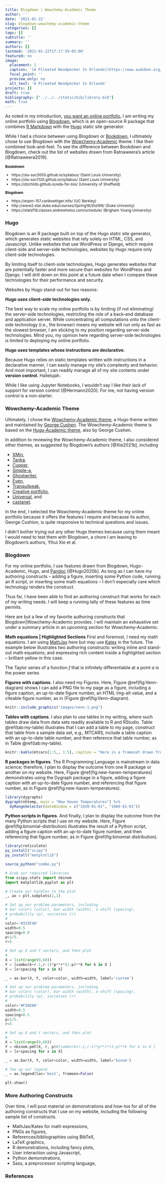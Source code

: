 ```yaml
---
title: Blogdown | Wowchemy-Academic Theme
author: ''
date: '2021-01-22'
slug: blogdown-wowchemy-academic-theme
categories: []
tags: []
subtitle: ''
summary: ''
authors: []
lastmod: '2021-01-22T17:17:59-05:00'
featured: no
image:
  placement: 1
  caption: '[A Pileated Woodpecker In Orlando](https://www.audubon.org/field-guide/bird/pileated-woodpecker) by Cheryl Railey is licensed under [CC BY 4.0](https://creativecommons.org/licenses/by/4.0/)'
  focal_point: ''
  preview_only: no
  alt_text: 'A Pileated Woodpecker In Orlando'
projects: []
draft: true
bibliography: ["../../../static/bib/library.bib"]
math: true
---
```


As noted in my introduction, [you want an online portfolio](/https://railey.io/post/you-want-an-online-portfolio/), I am writing my online portfolio using [Blogdown](https://bookdown.org/yihui/blogdown/), which is an open-source R package that combines [R Markdown](https://rmarkdown.rstudio.com/) with the [Hugo](https://gohugo.io/) static site generator.  

While I had a choice between using Blogdown or [Bookdown](https://bookdown.org/), I ultimately chose to use Blogdown with the [Wowchemy-Academic](https://wowchemy.com/templates/) theme: I like their combined look-and-feel. To see the difference between Bookdown and Blogdown, check out the list of websites drawn from Ratnaweera's article [@Ratnaweera2019].

::: {.highlight .transparent style="font-size:0.75rem"}
**Bookdown**

- https://slu-soc5050.github.io/syllabus/ (Saint Louis University)
- https://slu-soc1120.github.io/syllabus/ (Saint Louis University)
- https://dzchilds.github.io/eda-for-bio/ (University of Sheffield)

**Blogdown**

- https://espm-157.carlboettiger.info/ (UC Berkley)
- http://www2.stat.duke.edu/courses/Spring18/Sta199/ (Duke Univesity)
- https://statsf18.classes.andrewheiss.com/schedule/ (Brigham Young University)
:::

### Hugo

Blogdown is an R package built on top of the Hugo static site generator, which generates static websites that rely solely on HTML, CSS, and Javascript. Unlike websites that use WordPress or Django, which require client-side and server-side technologies, websites by Hugo require only client-side technologies.

By limiting itself to client-side technologies, Hugo generates websites that are potentially faster and more secure than websites for WordPress and Django. I will drill down on this point at a future date when I compare these technologies for their performance and security.

Websites by Hugo stand-out for two reasons:

::: {.highlight .transparent .spread}
**Hugo uses client-side technologies only.**

The best way to scale my online portfolio is by limiting (if not eliminating) the server-side technologies, restricting the role of a back-end database and application server. While concentrating all computations onto the client-side technology (i.e., the browser) means my website will run only as fast as the slowest browser, I am sticking to my position regarding server-side technologies. Mind you, my opinion here regarding server-side technologies is limited to deploying my online portfolio.
  
**Hugo uses templates whose instructions are declarative.**

Because Hugo relies on static templates written with instructions in a declarative manner, I can easily manage my site's complexity and behavior. And most important, I can readily manage all of my site contents under **version control.** Hallelujah.

While I like using Jupyter Notebooks, I wouldn't say I like their lack of support for version control [@Hermann2020]. For me, not having version control is a non-starter.
:::

### Wowchemy-Academic Theme

Ultimately, I chose the [Wowchemy-Academic theme](https://wowchemy.com/templates/), a Hugo theme written and maintained by [George Cushen](https://georgecushen.com/). The Wowchemy-Academic theme is based on the [Hugo-Academic theme](https://themes.gohugo.io/academic/), also by George Cushen.

In addition to reviewing the Wowchemy-Academic theme, I also considered other themes, as suggested by Blogdown's authors [@Xie2021b], including 

- [XMin](https://themes.gohugo.io/hugo-xmin/), 
- [Tanka](https://themes.gohugo.io/hugo-tanka/), 
- [Cupper](https://themes.gohugo.io/cupper-hugo-theme/), 
- [Simple-a](https://themes.gohugo.io/simple-a/),
- [Ghostwriter](https://themes.gohugo.io/ghostwriter/),
- [Even](https://themes.gohugo.io/hugo-theme-even/),
- [Tranquilpeak](https://themes.gohugo.io/hugo-tranquilpeak-theme/),
- [Creative portfolio](https://themes.gohugo.io/hugo-creative-portfolio-theme/),
- [Universal](https://themes.gohugo.io/hugo-universal-theme/), and
- [castanet](https://github.com/mattstratton/castanet).

In the end, I selected the Wowchemy-Academic theme for my online portfolio because it offers the features I require and because its author, George Cushion, is quite responsive to technical questions and issues.

I didn't bother trying out any other Hugo themes because using them meant I would need to test them with Blogdown, a chore I am leaving to Blogdown's authors, Yihui Xie et al.

### Blogdown

For my online portfolio, I use features drawn from Blogdown, Hugo-Academic, Hugo, and [Pandoc](https://www.pandoc.org/) [@Hugo2020b]. As long as I can have my authoring constructs -- adding a figure, inserting some Python code, running an R script, or inserting some math equations -- I don't especially care which technology renders the construct.

Thus far, I have been able to find an authoring construct that works for each of my writing needs. I will keep a running tally of these features as time permits.

Here are but a few of my favorite authoring constructs that Blogdown|Wowchemy-Academic provides. I will
maintain an exhaustive set under a summary article in an upcoming section for Wowchemy-Academic.

**Math equations | Highlighted Sections** First and foremost, I need my math equations. I am using [MathJax](https://www.mathjax.org/) here but may use [Katex](https://katex.org/) in the future. The example below illustrates two authoring constructs: writing inline and stand-out math equations; and expressing rich content inside a highlighted section -- brilliant yellow in this case.

::: {.highlight .bottom .yellow}
The Taylor series of a function $f$ that is infinitely differentiable at a point $a$ is the power series

\begin{equation}
f(a) + \frac{f'(a)}{1!}(x-a) + \frac{f''(a)}{2!}(x-a)^2 + \frac{f'''(a)}{3!}(x-a)^3+ \cdot\cdot\cdot.
\end{equation}
:::

**Figures with captions**. I also need my Figures. Here, Figure \@ref(fig:Venn-diagram) shows I can add a PNG file to my page as a figure, including a figure caption, an up-to-date figure number, an HTML img-alt value, and a citeable figure number, as in (Figure \@ref(fig:Venn-diagram).

```r
knitr::include_graphics("images/venn-1.png")
```

**Tables with captions**. I also plan to use tables in my writing, where such tables draw data from data sets readily available to R and RStudio. Table \@ref(tab:my-table) illustrates that I can add a table to my page, construct that table from a sample data set, e.g., MTCARS, include a table caption with an up-to-date table number, and then reference that table number, as in Table \@ref(tab:my-table).

```r
knitr::kable(mtcars[1:5,, 1:5], caption = "Here is a frameset drawn from MTCARS.")
```

**R packages in figures**. The R Programming Language is mainstream in data science; therefore, I plan to display the outcome from one R package or another on my website. Here, Figure \@ref(fig:new-haven-temperatures) demonstrates using the Dygraph package in a figure, adding a figure caption with an up-to-date figure number, and referencing that figure number, as in Figure \@ref(fig:new-haven-temperatures).

```r
library(dygraphs)
dygraph(nhtemp, main = "New Haven Temperatures") %>% 
  dyRangeSelector(dateWindow = c("1920-01-01", "1960-01-01"))
```

**Python scripts in figures**. And finally, I plan to display the outcome from the many Python scripts that I use on my website. Here, Figure \@ref(fig:binomial-distribution) illustrates the result of a Python script, adding a figure caption with an up-to-date figure number, and then referencing that figure number, as in Figure \@ref(fig:binomial-distribution).

```r
library(reticulate)
py_install("scipy")
py_install("matplotlib")

source_python("combo.py")
```
```python
# Grab our required libraries
from scipy.stats import nbinom
import matplotlib.pyplot as plt

# Create our handles to the plot
_, ax = plt.subplots(1,1)

# Set up our problem parameters, including
# bar colors (color), bar width (width), x-shift (spacing),
# probability (p), successes (r)
#
color='#333F48'
width=0.5
spacing=0.0
p=1/5.
r=5

# Set up X and Y vectors, and then plot
#
X = list(range(0,60))
Y = [combo(k+r-1,r-1)*p**r*(1-p)**k for k in X ]
X = [x+spacing for x in X]

_ = ax.bar(X, Y, color=color, width=width, label='custom')

# Set up our problem parameters, including
# bar colors (color), bar width (width), x-shift (spacing),
# probability (p), successes (r)
#
color='#F26E00'
width=0.5
spacing=0.5
p=1/5.
r=5

# Set up X and Y vectors, and then plot
#
X = list(range(0,60))
Y = nbinom.pmf(X, r, p)#[combo(k+r-1,r-1)*p**r*(1-p)**k for k in X ]
X = [x+spacing for x in X]

_ = ax.bar(X, Y, color=color, width=width, label='binom')

# Tee up our legend
_ = ax.legend(loc='best', frameon=False)

plt.show()

```

### More Authoring Constructs

Over time, I will post material on demonstrations and how-tos for all of the authoring constructs that I use on my website, including the following sample list of constructs.

- MathJax/Katex for math expressions,
- PNGs as figures,
- References/bibliographies using BibTeX,
- LaTeX graphics,
- R demonstrations, including fancy plots,
- User interaction using Javascript,
- Python demonstrations,
- Sass, a preprocessor scripting language,

### References
